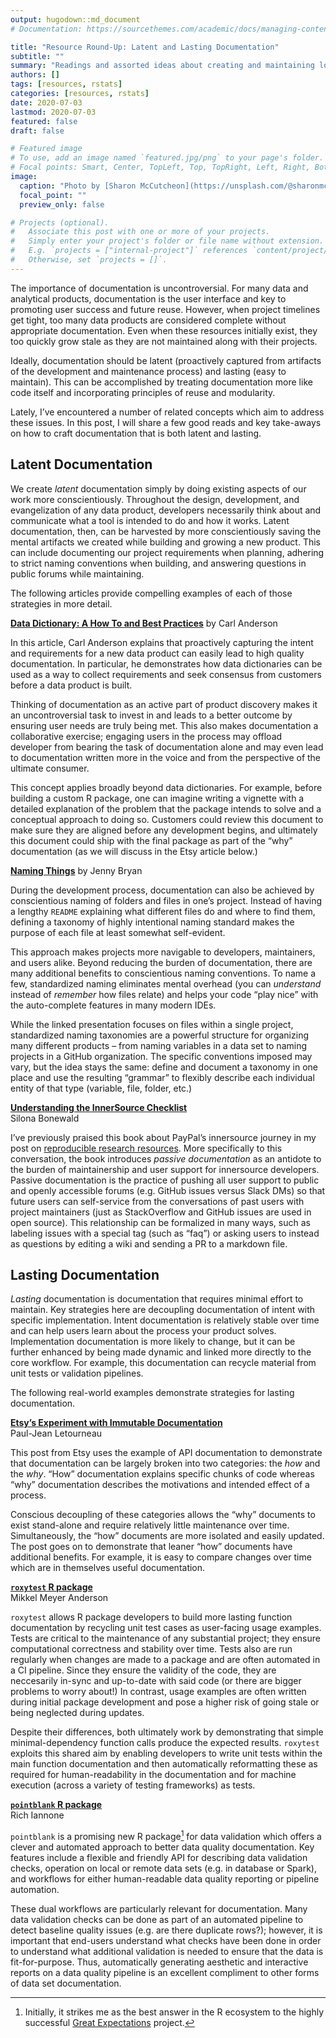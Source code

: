 ```yaml
---
output: hugodown::md_document
# Documentation: https://sourcethemes.com/academic/docs/managing-content/

title: "Resource Round-Up: Latent and Lasting Documentation"
subtitle: ""
summary: "Readings and assorted ideas about creating and maintaining low-overhead documentation"
authors: []
tags: [resources, rstats]
categories: [resources, rstats]
date: 2020-07-03
lastmod: 2020-07-03
featured: false
draft: false

# Featured image
# To use, add an image named `featured.jpg/png` to your page's folder.
# Focal points: Smart, Center, TopLeft, Top, TopRight, Left, Right, BottomLeft, Bottom, BottomRight.
image:
  caption: "Photo by [Sharon McCutcheon](https://unsplash.com/@sharonmccutcheon?utm_source=unsplash&amp;utm_medium=referral&amp;utm_content=creditCopyText) on Unsplash"
  focal_point: ""
  preview_only: false

# Projects (optional).
#   Associate this post with one or more of your projects.
#   Simply enter your project's folder or file name without extension.
#   E.g. `projects = ["internal-project"]` references `content/project/deep-learning/index.md`.
#   Otherwise, set `projects = []`.
---
```


The importance of documentation is uncontroversial. For many data and analytical products, documentation is the user interface and key to promoting user success and future reuse. However, when project timelines get tight, too many data products are considered complete without appropriate documentation. Even when these resources initially exist, they too quickly grow stale as they are not maintained along with their projects. 

Ideally, documentation should be latent (proactively captured from artifacts of the development and maintenance process) and lasting (easy to maintain). This can be accomplished by treating documentation more like code itself and incorporating principles of reuse and modularity. 

Lately, I've encountered a number of related concepts which aim to address these issues. In this post, I will share a few good reads and key take-aways on how to craft documentation that is both latent and lasting. 

## Latent Documentation

We create *latent* documentation simply by doing existing aspects of our work more conscientiously. Throughout the design, development, and evangelization of any data product, developers necessarily think about and communicate what a tool is intended to do and how it works. Latent documentation, then, can be harvested by more conscientiously saving the mental artifacts we created while building and growing a new product. This can include documenting our project requirements when planning, adhering to strict naming conventions when building, and answering questions in public forums while maintaining. 

The following articles provide compelling examples of each of those strategies in more detail.

[**Data Dictionary: A How To and Best Practices**](https://medium.com/@leapingllamas/data-dictionary-a-how-to-and-best-practices-a09a685dcd61) by Carl Anderson

In this article, Carl Anderson explains that proactively capturing the intent and requirements for a new data product can easily lead to high quality documentation. In particular, he demonstrates how data dictionaries can be used as a way to collect requirements and seek consensus from customers before a data product is built.

Thinking of documentation as an active part of product discovery makes it an uncontroversial task to invest in and leads to a better outcome by ensuring user needs are truly being met. This also makes documentation a collaborative exercise; engaging users in the process may offload developer from bearing the task of documentation alone and may even lead to documentation written more in the voice and from the perspective of the ultimate consumer.

This concept applies broadly beyond data dictionaries. For example, before building a custom R package, one can imagine writing a vignette with a detailed explanation of the problem that the package intends to solve and a conceptual approach to doing so. Customers could review this document to make sure they are aligned before any development begins, and ultimately this document could ship with the final package as part of the "why" documentation (as we will discuss in the Etsy article below.)

[**Naming Things**](https://speakerdeck.com/jennybc/how-to-name-files) by Jenny Bryan

During the development process, documentation can also be achieved by conscientious naming of folders and files in one's project. Instead of having a lengthy `README` explaining what different files do and where to find them, defining a taxonomy of highly intentional naming standard makes the purpose of each file at least somewhat self-evident. 

This approach makes projects more navigable to developers, maintainers, and users alike. Beyond reducing the burden of documentation, there are many additional benefits to conscientious naming conventions. To name a few, standardized naming eliminates mental overhead (you can *understand* instead of *remember* how files relate) and helps your code "play nice" with the auto-complete features in many modern IDEs.

While the linked presentation focuses on files within a single project, standardized naming taxonomies are a powerful structure for organizing many different products -- from naming variables in a data set to naming projects in a GitHub organization. The specific conventions imposed may vary, but the idea stays the same: define and document a taxonomy in one place and use the resulting "grammar" to flexibly describe each individual entity of that type (variable, file, folder, etc.)

[**Understanding the InnerSource Checklist**](http://innersourcecommons.org/checklist/)    
Silona Bonewald

I've previously praised this book about PayPal's innersource journey in my post on [reproducible research resources](post/resource-roundup-reproducible-research/). More specifically to this conversation, the book introduces *passive documentation* as an antidote to the burden of maintainership and user support for innersource developers. Passive documentation is the practice of pushing all user support to public and openly accessible forums (e.g. GitHub issues versus Slack DMs) so that future users can self-service from the conversations of past users with project maintainers (just as StackOverflow and GitHub issues are used in open source). This relationship can be formalized in many ways, such as labeling issues with a special tag (such as "faq") or asking users to instead as questions by editing a wiki and sending a PR to a markdown file. 

## Lasting Documentation

*Lasting* documentation is documentation that requires minimal effort to maintain. Key strategies here are decoupling documentation of intent with specific implementation. Intent documentation is relatively stable over time and can help users learn about the process your product solves. Implementation documentation is more likely to change, but it can be further enhanced by being made dynamic and linked more directly to the core workflow. For example, this documentation can recycle material from unit tests or validation pipelines.

The following real-world examples demonstrate strategies for lasting documentation.

[**Etsy's Experiment with Immutable Documentation**](https://codeascraft.com/2018/10/10/etsys-experiment-with-immutable-documentation/)    
Paul-Jean Letourneau

This post from Etsy uses the example of API documentation to demonstrate that documentation can be largely broken into two categories: the *how* and the *why*. "How" documentation explains specific chunks of code whereas "why" documentation describes the motivations and intended effect of a process. 

Conscious decoupling of these categories allows the "why" documents to exist stand-alone and require relatively little maintenance over time. Simultaneously, the "how" documents are more isolated and easily updated. The post goes on to demonstrate that leaner "how" documents have additional benefits. For example, it is easy to compare changes over time which are in themselves useful documentation.

[**`roxytest` R package**](https://cloud.r-project.org/web/packages/roxytest/index.html)    
Mikkel Meyer Anderson

`roxytest` allows R package developers to build more lasting function documentation by recycling unit test cases as user-facing usage examples. Tests are critical to the maintenance of any substantial project; they ensure computational correctness and stability over time. Tests also are run regularly when changes are made to a package and are often automated in a CI pipeline. Since they ensure the validity of the code, they are neccesarily in-sync and up-to-date with said code (or there are bigger problems to worry about!) In contrast, usage examples are often written during initial package development and pose a higher risk of going stale or being neglected during updates. 

Despite their differences, both ultimately work by demonstrating that simple minimal-dependency function calls produce the expected results. `roxytest` exploits this shared aim by enabling developers to write unit tests within the main function documentation and then automatically reformatting these as required for human-readability in the documentation and for machine execution (across a variety of testing frameworks) as tests.

[**`pointblank` R package**](https://rich-iannone.github.io/pointblank/)    
Rich Iannone

`pointblank` is a promising new R package^[Initially, it strikes me as the best answer in the R ecosystem to the highly successful [Great Expectations](https://docs.greatexpectations.io/en/latest/) project.] for data validation which offers a clever and automated approach to better data quality documentation. Key features include a flexible and friendly API for describing data validation checks, operation on local or remote data sets (e.g. in database or Spark), and workflows for either human-readable data quality reporting or pipeline automation. 

These dual workflows are particularly relevant for documentation. Many data validation checks can be done as part of an automated pipeline to detect baseline quality issues (e.g. are there duplicate rows?); however, it is important that end-users understand what checks have been done in order to understand what additional validation is needed to ensure that the data is fit-for-purpose. Thus, automatically generating aesthetic and interactive reports on a data quality pipeline is an excellent compliment to other forms of data set documentation.
